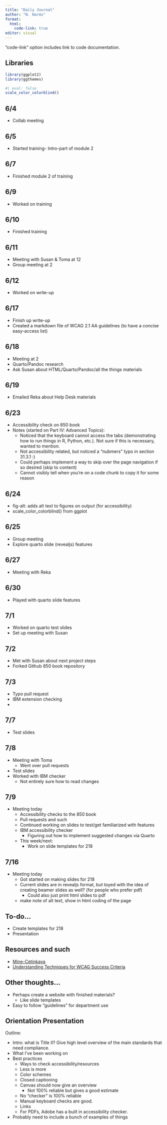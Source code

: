 ```yaml
---
title: "Daily Journal"
author: "N. Harms"
format: 
  html:
    code-link: true
editor: visual
---
```


"code-link" option includes link to code documentation.

## Libraries

```r
library(ggplot2)
library(ggthemes)
```

```r
#| eval: false
scale_color_colorblind()
```

## 6/4

-   Collab meeting

## 6/5

-   Started training- Intro-part of module 2

## 6/7

-   Finished module 2 of training

## 6/9

-   Worked on training

## 6/10

-   Finished training

## 6/11

-   Meeting with Susan & Toma at 12
-   Group meeting at 2

## 6/12

-   Worked on write-up

## 6/17

-   Finish up write-up
-   Created a markdown file of WCAG 2.1 AA guidelines (to have a concise easy-access list)

## 6/18

-   Meeting at 2
-   Quarto/Pandoc research
-   Ask Susan about HTML/Quarto/Pandoc/all the things materials

## 6/19

-   Emailed Reka about Help Desk materials

## 6/23

-   Accessibility check on 850 book
-   Notes (started on Part IV: Advanced Topics):
    -   Noticed that the keyboard cannot access the tabs (demonstrating how to run things in R, Python, etc.). Not sure if this is necessary, wanted to mention.
    -   Not accessibility related, but noticed a "nubmers" typo in section 31.3.1 :)
    -   Could perhaps implement a way to skip over the page navigation if so desired (skip to content)
    -   Cannot visibly tell when you're on a code chunk to copy it for some reason

## 6/24

-   fig-alt: adds alt text to figures on output (for accessibility)
-   scale_color_colorblind() from ggplot

## 6/25

-   Group meeting
-   Explore quarto slide (revealjs) features

## 6/27

-   Meeting with Reka

## 6/30

-   Played with quarto slide features

## 7/1

-   Worked on quarto test slides
-   Set up meeting with Susan

## 7/2

-   Met with Susan about next project steps
-   Forked Github 850 book repository

## 7/3

-   Typo pull request
-   IBM extension checking
-   

## 7/7

-   Test slides

## 7/8

-   Meeting with Toma
    -   Went over pull requests
-   Test slides
-   Worked with IBM checker
    -   Not entirely sure how to read changes

## 7/9

-   Meeting today
    -   Accessibility checks to the 850 book
    -   Pull requests and such
    -   Continued working on slides to test/get familiarized with features
    -   IBM accessibility checker
        -   Figuring out how to implement suggested changes via Quarto
    -   This week/next:
        -   Work on slide templates for 218

## 7/16

-   Meeting today
    -   Got started on making slides for 218
    -   Current slides are in revealjs format, but toyed with the idea of creating beamer slides as well? (for people who prefer pdf)
        -   Could also just print html slides to pdf
    -   make note of alt text, show in html coding of the page

## To-do...

-   Create templates for 218
-   Presentation

## Resources and such

-   [Mine-Cetinkaya](https://mine-cr.com/about/)
-   [Understanding Techniques for WCAG Success Criteria](https://www.w3.org/TR/2014/NOTE-UNDERSTANDING-WCAG20-20140916/understanding-techniques.html#understanding-techniques)

## Other thoughts...

-   Perhaps create a website with finished materials?
    -   Like slide templates
-   Easy to follow "guidelines" for department use

## Orientation Presentation

Outline: 

-   Intro: what is Title II? Give high level overview of the main standards that need compliance.
-   What I've been working on
-   Best practices
    -   Ways to check accessibility/resources 
    -   Less is more
    -   Color schemes
    -   Closed captioning
    -   Canvas should now give an overview
        -   Not 100% reliable but gives a good estimate
    -   No "checker" is 100% reliable
    -   Manual keyboard checks are good.
    -   Links
    -   For PDFs, Adobe has a built in accessibility checker.
-   Probably need to include a bunch of examples of things 
